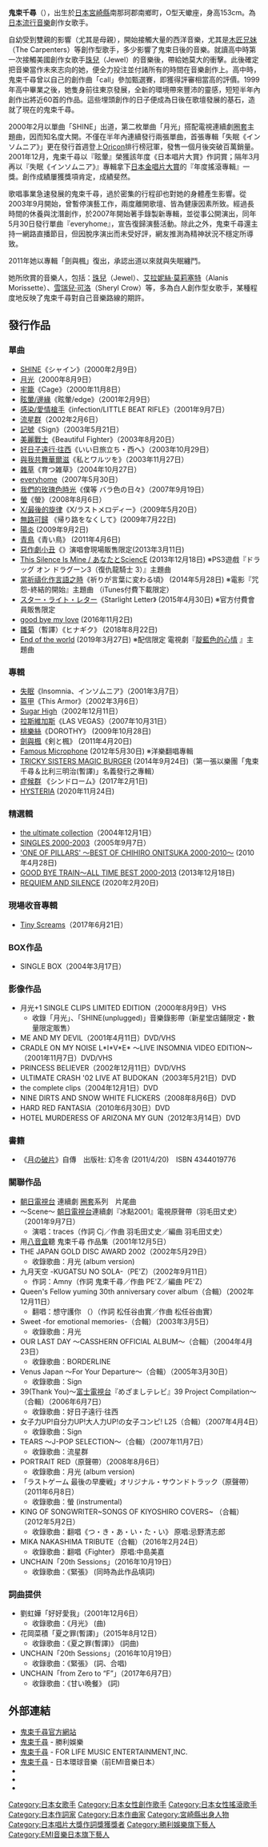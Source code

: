 {{blpunsourced|time=2017-12-15T03:18:57+00:00}}
{{藝人
|姓名 = 鬼束千尋
|外文名 = 鬼束ちひろ（おにつか ちひろ）
|外文 = ja
|羅馬拼音 = Onitsuka Chihiro
|圖片尺寸 = 250px
|圖片 = Chihiro Onitsuka at TOKYO DOME CITY HALL.jpg
|圖片簡介 = 2018年，鬼束千尋在巡迴演唱會「BEEKEEPER」上。
|類型 = 女歌手
|出生日期 = {{birth date and age|1980|10|30}}
|出生地點 = [[日本|日本]][[宮崎縣|宮崎縣]]南那珂郡南鄉町
|職業 = 創作歌手
|國籍 = {{JPN}}
|音樂類型 = [[J-POP|J-POP]]、[[搖滾|搖滾]]
|演奏樂器 = 人聲、鋼琴、木結他、鈴鼓
|配偶 = {{marriage|圈外男士|2015年}}
|活躍年代 = 2000年至今
|唱片公司 = 東芝EMI・Virgin TOKYO（2000年 - 2004年）<br/>UNIVERSAL SIGMA・A&M RECORDS（2004年 - 2010年）A&M RECORDS（2004年 - 2010年）FOR LIFE MUSIC ENTERTAINMENT（2011年 - 2013年）NAPOLEON RECORDS（2013年 - 2015年）勝利娛樂（2015年 - ）
|經紀公司 = MELODY STAR RECORDS（2000年 - 2004年）<br/>Sony Music Artists（2004年 - 2005年）<br/>NAPOLEON RECORDS・烏龍舍（2007年 -）
}}
{{japanese|japanese=鬼束 ちひろ|kana=おにつか ちひろ|romaji=Onitsuka Chihiro}}

'''鬼束千尋'''（{{bd|1980年|10月30日|catIdx=Onitsuka Chihiro}}），出生於[[日本|日本]][[宮崎縣|宮崎縣]]南那珂郡南鄉町，O型天蠍座，身高153cm。為[[日本|日本]][[流行音樂|流行音樂]]創作女歌手。

自幼受到雙親的影響（尤其是母親），開始接觸大量的西洋音樂，尤其是[[木匠兄妹|木匠兄妹]]（The Carpenters）等創作型歌手，多少影響了鬼束日後的音樂。就讀高中時第一次接觸美國創作女歌手[[珠兒|珠兒]]（Jewel）的音樂後，帶給她莫大的衝擊。此後確定把音樂當作未來志向的她，便全力投注並付諸所有的時間在音樂創作上。高中時，鬼束千尋曾以自己的創作曲「call」參加甄選賽，即獲得評審相當高的評價。1999年高中畢業之後，她隻身前往東京發展，全新的環境帶來豐沛的靈感，短短半年內創作出將近60首的作品。這些埋頭創作的日子便成為日後在歌壇發展的基石，造就了現在的鬼束千尋。

2000年2月以單曲「SHINE」出道，第二枚單曲「月光」搭配電視連續劇[[圈套|圈套]]主題曲，因而知名度大開。不僅在半年內連續發行兩張單曲，首張專輯「失眠《インソムニア》」更在發行首週登上[[Oricon|Oricon]]排行榜冠軍，發售一個月後突破百萬銷量。2001年12月，鬼束千尋以『眩暈』榮獲該年度《日本唱片大賞》作詞賞；隔年3月再以『失眠《インソムニア》』專輯拿下[[日本金唱片大賞|日本金唱片大賞]]的『年度搖滾專輯』一獎。創作成績屢獲獎項肯定，成績斐然。

歌唱事業急速發展的鬼束千尋，過於密集的行程卻也對她的身體產生影響。從2003年9月開始，曾暫停演藝工作，兩度離開歌壇、皆為健康因素所致。經過長時間的休養與沈潛創作，於2007年開始著手錄製新專輯，並從事公開演出，同年5月30日發行單曲『everyhome』，宣告復歸演藝活動。除此之外，鬼束千尋還主持一網路直播節目，但因脫序演出而未受好評，網友推測為精神狀況不穩定所導致。

2011年她以專輯「劍與楓」復出，承認出道以來就與失眠纏鬥。

她所欣賞的音樂人，包括：[[珠兒|珠兒]]（Jewel）、[[艾拉妮絲·莫莉塞特|艾拉妮絲·莫莉塞特]]（Alanis Morissette）、[[雪瑞兒·可洛|雪瑞兒·可洛]]（Sheryl Crow）等，多為白人創作型女歌手，某種程度地反映了鬼束千尋對自己音樂路線的期許。

==發行作品==
===單曲===
*[[SHINE|SHINE]]《シャイン》（2000年2月9日）
*[[月光_(單曲)|月光]]（2000年8月9日） 
*[[牢籠|牢籠]]《Cage》（2000年11月8日） 
*[[眩暈/邊緣|眩暈/邊緣]]《眩暈/edge》（2001年2月9日） 
*[[感染/愛情槍手|感染/愛情槍手]]《infection/LITTLE BEAT RIFLE》（2001年9月7日） 
*[[流星群|流星群]]（2002年2月6日） 
*[[記號|記號]]《Sign》（2003年5月21日） 
*[[美麗戰士|美麗戰士]]《Beautiful Fighter》（2003年8月20日）
*[[好日子遠行‧往西|好日子遠行‧往西]]《いい日旅立ち・西へ》（2003年10月29日）
*[[與我共舞華爾滋|與我共舞華爾滋]]《私とワルツを》（2003年11月27日）
*[[雜草|雜草]]《育つ雑草》（2004年10月27日）
*[[everyhome|everyhome]]（2007年5月30日）
*[[我們的玫瑰色時光|我們的玫瑰色時光]]《僕等 バラ色の日々》（2007年9月19日）
*[[螢|螢]]《螢》（2008年8月6日）
*[[X/最後的旋律|X/最後的旋律]]《X/ラストメロディー》（2009年5月20日）
*[[無路可歸|無路可歸]] 《帰り路をなくして》(2009年7月22日)
*[[陽炎|陽炎]] (2009年9月2日)
*[[青鳥|青鳥]]《青い鳥》 (2011年4月6日)
*[[惡作劇小丑|惡作劇小丑]]《{{ruby-ja|悪戯道化師|いたずらピエロ}}》演唱會現場販售限定(2013年3月11日)
*[[This_Silence_Is_Mine_/_あなたとSciencE|This Silence Is Mine / あなたとSciencE]] (2013年12月18日) ※PS3遊戲『ドラッグ オン ドラグーン3（復仇龍騎士 3）』主題曲
*[[當祈禱化作言語之時|當祈禱化作言語之時]]《祈りが言葉に変わる頃》 (2014年5月28日) ※電影『咒怨-終結的開始』主題曲 （iTunes付費下載限定）
*[[スター・ライト・レター|スター・ライト・レター]]《Starlight Letter》 (2015年4月30日) ※官方付費會員販售限定
*[[good_bye_my_love|good bye my love]] (2016年11月2日)
*[[雛菊|雛菊]]（暫譯）《ヒナギク》 (2018年8月22日)
*[[End_of_the_world|End of the world]] (2019年3月27日) ※配信限定 電視劇『[[情色小說家#情色小說家〜靛藍色的心情〜|靛藍色的心情]] 』主題曲

===專輯===
*[[失眠_(鬼束千尋專輯)|失眠]]《Insomnia、インソムニア》（2001年3月7日）
*[[This_Armor|盔甲]]《This Armor》（2002年3月6日） 
*[[Sugar_High|Sugar High]]（2002年12月11日） 
*[[拉斯維加斯_(鬼束千尋專輯)|拉斯維加斯]]《LAS VEGAS》（2007年10月31日）
*[[DOROTHY_(專輯)|桃樂絲]]《DOROTHY》 (2009年10月28日)
*[[劍與楓|劍與楓]]《剣と楓》 (2011年4月20日)
*[[Famous_Microphone|Famous Microphone]] (2012年5月30日) ※洋樂翻唱專輯
*[[TRICKY_SISTERS_MAGIC_BURGER|TRICKY SISTERS MAGIC BURGER]] (2014年9月24日)（第一張以樂團「鬼束千尋＆比利三明治(暫譯)」名義發行之專輯）
*[[症候群_(專輯)|症候群]] 《シンドローム》(2017年2月1日)
*[[HYSTERIA|HYSTERIA]] (2020年11月24日)

===精選輯===
*[[the_ultimate_collection|the ultimate collection]]（2004年12月1日） 
*[[SINGLES_2000-2003|SINGLES 2000-2003]]（2005年9月7日）
*[['ONE_OF_PILLARS'_〜BEST_OF_CHIHIRO_ONITSUKA_2000-2010〜|'ONE OF PILLARS' 〜BEST OF CHIHIRO ONITSUKA 2000-2010〜]] (2010年4月28日)
*[[GOOD_BYE_TRAIN〜ALL_TIME_BEST_2000-2013|GOOD BYE TRAIN〜ALL TIME BEST 2000-2013]] (2013年12月18日)
*[[REQUIEM_AND_SILENCE|REQUIEM AND SILENCE]] (2020年2月20日)

===現場收音專輯===
*[[Tiny_Screams|Tiny Screams]]（2017年6月21日）

===BOX作品===
*SINGLE BOX（2004年3月17日）

===影像作品===
*月光+1 SINGLE CLIPS LIMITED EDITION（2000年8月9日）VHS 
**收錄「月光」、「SHINE(unplugged)」音樂錄影帶（新星堂店鋪限定・數量限定販售） 
*ME AND MY DEVIL（2001年4月11日）DVD/VHS 
*CRADLE ON MY NOISE L*I*V*E* ～LIVE INSOMNIA VIDEO EDITION～（2001年11月7日）DVD/VHS 
*PRINCESS BELIEVER（2002年12月11日）DVD/VHS 
*ULTIMATE CRASH '02 LIVE AT BUDOKAN（2003年5月21日）DVD 
*the complete clips（2004年12月1日）DVD
*NINE DIRTS AND SNOW WHITE FLICKERS（2008年8月6日）DVD
*HARD RED FANTASIA（2010年6月30日）DVD
*HOTEL MURDERESS OF ARIZONA MY GUN（2012年3月14日）DVD

===書籍===
*《[[月の破片|月の破片]]》自傳　出版社: 幻冬舎 (2011/4/20)　ISBN 4344019776

===關聯作品===
*[[朝日電視台|朝日電視台]] 連續劇 [[圈套_(電視劇)|圈套]]系列　片尾曲
*～Scene～ [[朝日電視台|朝日電視台]]連續劇『冰點2001』電視原聲帶（羽毛田丈史）（2001年9月7日） 
**演唱：traces（作詞 Cj／作曲 羽毛田丈史／編曲 羽毛田丈史）
*用[[八音盒|八音盒]]聽  鬼束千尋 作品集（2001年12月5日） 
*THE JAPAN GOLD DISC AWARD 2002（2002年5月29日）
**收錄歌曲：月光 (album version)
*九月天空 -KUGATSU NO SOLA-（PE'Z）（2002年9月11日） 
**作詞：Amny（作詞 鬼束千尋／作曲 PE'Z／編曲 PE'Z）
*Queen's Fellow yuming 30th anniversary cover album（合輯）（2002年12月11日） 
**翻唱：想守護你 <span lang="ja">（{{link-ja|守ってあげたい|守ってあげたい}}）</span>（作詞 松任谷由實／作曲 松任谷由實）
*Sweet -for emotional memories-（合輯）（2003年3月5日） 
**收錄歌曲：月光
*OUR LAST DAY ～CASSHERN OFFICIAL ALBUM～（合輯）（2004年4月23日） 
**收錄歌曲：BORDERLINE
*Venus Japan ～For Your Departure～（合輯）（2005年3月30日） 
**收錄歌曲：Sign
*39(Thank You)～[[富士電視台|富士電視台]]『めざましテレビ』39 Project Compilation～（合輯）（2006年6月7日）
**收錄歌曲：好日子遠行‧往西  
*女子力UP!自分力UP!大人力UP!の女子コンピ! L25（合輯）（2007年4月4日） 
**收錄歌曲：Sign
*TEARS 〜J-POP SELECTION〜（合輯）（2007年11月7日）
**收錄歌曲：流星群
*PORTRAIT RED（原聲帶）（2008年8月6日）
**收錄歌曲：月光 (album version)
*「ラストゲーム 最後の早慶戦」オリジナル・サウンドトラック（原聲帶）（2011年6月8日）
**收錄歌曲：螢 (instrumental) 
* KING OF SONGWRITER~SONGS OF KIYOSHIRO COVERS~ （合輯）（2012年5月2日）
**收錄歌曲：翻唱《つ・き・あ・い・た・い》 原唱:忌野清志郎
* MIKA NAKASHIMA TRIBUTE（合輯）（2016年2月24日）
**收錄歌曲：翻唱《Fighter》 原唱:中島美嘉
* UNCHAIN「20th Sessions」（2016年10月19日）
**收錄歌曲：《緊張》 (同時為此作品填詞)

===詞曲提供===
* 劉虹嬅「好好愛我」（2001年12月6日）
**收錄歌曲：《月光》 (曲)
* 花岡菜積「夏之罪(暫譯)」（2015年8月12日）
**收錄歌曲：《夏之罪(暫譯)》 (詞曲)
* UNCHAIN「20th Sessions」（2016年10月19日）
**收錄歌曲：《緊張》 (詞、合唱)
* UNCHAIN「from Zero to “F”」（2017年6月7日）
**收錄歌曲：《甘い晩餐》 (詞)

==外部連結==
*[http://www.onitsuka-chihiro.jp/ 鬼束千尋官方網站]{{ja}}
*[https://www.jvcmusic.co.jp/-/Artist/A025592.html 鬼束千尋] - 勝利娛樂{{ja}}
*[http://www.forlife.co.jp/artist/fl01303/ 鬼束千尋] - FOR LIFE MUSIC ENTERTAINMENT,INC.{{ja}}
*[https://www.universal-music.co.jp/chihiro-onitsuka/ 鬼束千尋] - 日本環球音樂（前EMI音樂日本）{{ja}}
*{{Facebook|onitsukachihiro.official}}
*{{Twitter|onitsukachihiro}}
*{{YouTube|channel=UCugqe_jjVjIOVgDdtBLAVjA}}
<!-- ------ 請注意 -----
維基百科不是網頁收集處，非官方成立的歌迷/影迷/支援者網站、網頁、部落格、論壇等的連結，以及YouTube、Google Video之類的影像連結並不適合放在維基百科條目裡，請參考「Wikipedia:不適合維基百科的文章」。 -->
{{鬼束千尋}}
{{勝利娛樂}}
{{日本唱片大獎作詞獎}}
{{Authority control}}

{{DEFAULTSORT:Chihiro Onitsuka}}
[[Category:日本女歌手|Category:日本女歌手]]
[[Category:日本女性創作歌手|Category:日本女性創作歌手]]
[[Category:日本女性搖滾歌手|Category:日本女性搖滾歌手]]
[[Category:日本作詞家|Category:日本作詞家]]
[[Category:日本作曲家|Category:日本作曲家]]
[[Category:宮崎縣出身人物|Category:宮崎縣出身人物]]
[[Category:日本唱片大獎作詞獎獲獎者|Category:日本唱片大獎作詞獎獲獎者]]
[[Category:勝利娛樂旗下藝人|Category:勝利娛樂旗下藝人]]
[[Category:EMI音樂日本旗下藝人|Category:EMI音樂日本旗下藝人]]